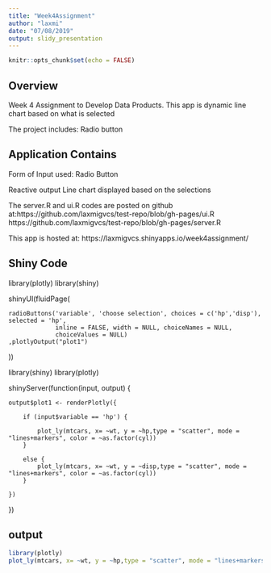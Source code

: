 ```yaml
---
title: "Week4Assignment"
author: "laxmi"
date: "07/08/2019"
output: slidy_presentation
---
```


```r
knitr::opts_chunk$set(echo = FALSE)
```

## Overview


Week 4 Assignment to Develop Data Products. This app is dynamic line chart based on what is selected

The project includes: Radio button 



## Application Contains

Form of Input used: Radio Button

Reactive output Line chart displayed based on the selections

The server.R and ui.R codes are posted on github at:https://github.com/laxmigvcs/test-repo/blob/gh-pages/ui.R
https://github.com/laxmigvcs/test-repo/blob/gh-pages/server.R

This app is hosted at: https://laxmigvcs.shinyapps.io/week4assignment/

## Shiny Code

library(plotly)
library(shiny)

shinyUI(fluidPage(
    
    radioButtons('variable', 'choose selection', choices = c('hp','disp'), selected = 'hp',
                 inline = FALSE, width = NULL, choiceNames = NULL,
                 choiceValues = NULL)
    ,plotlyOutput("plot1")
))


library(shiny)
library(plotly)

shinyServer(function(input, output) {
    
    output$plot1 <- renderPlotly({
        
        if (input$variable == 'hp') {
            
            plot_ly(mtcars, x= ~wt, y = ~hp,type = "scatter", mode = "lines+markers", color = ~as.factor(cyl))
        }
        
        else {
            plot_ly(mtcars, x= ~wt, y = ~disp,type = "scatter", mode = "lines+markers", color = ~as.factor(cyl))  
        }
        
    })
    
})



## output

``` r
library(plotly)
plot_ly(mtcars, x= ~wt, y = ~hp,type = "scatter", mode = "lines+markers", color = ~as.factor(cyl))
```



